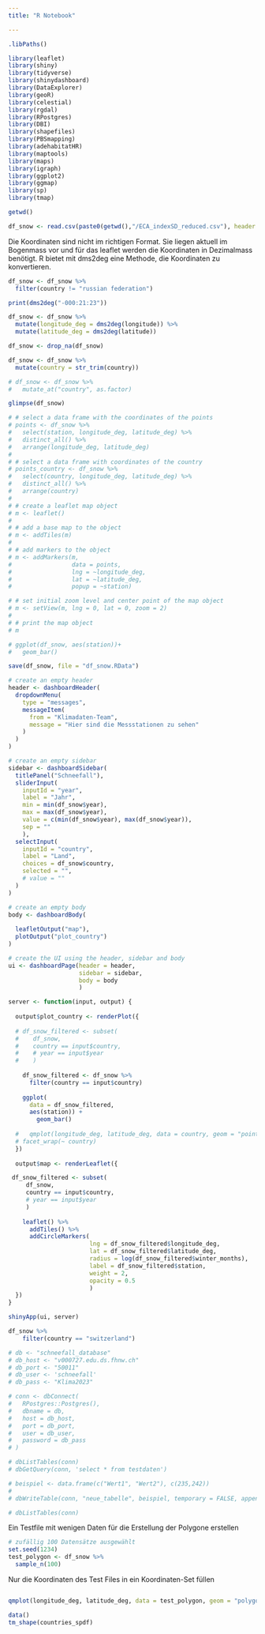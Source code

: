 ```yaml
---
title: "R Notebook"

---
```

```r
.libPaths()
```

```r
library(leaflet)
library(shiny)
library(tidyverse)
library(shinydashboard)
library(DataExplorer)
library(geoR)
library(celestial)
library(rgdal)
library(RPostgres)
library(DBI)
library(shapefiles)
library(PBSmapping)
library(adehabitatHR)
library(maptools)
library(maps)
library(igraph)
library(ggplot2)
library(ggmap)
library(sp)
library(tmap)
```
```r
getwd()
```
```r
df_snow <- read.csv(paste0(getwd(),"/ECA_indexSD_reduced.csv"), header = TRUE)
```

Die Koordinaten sind nicht im richtigen Format. Sie liegen aktuell im Bogenmass vor und für das leaflet werden die Koordinaten in Dezimalmass benötigt. R bietet mit dms2deg eine Methode, die Koordinaten zu konvertieren.

```r
df_snow <- df_snow %>% 
  filter(country != "russian federation")
```
```r
print(dms2deg("-000:21:23"))
```
```r
df_snow <- df_snow %>%
  mutate(longitude_deg = dms2deg(longitude)) %>%
  mutate(latitude_deg = dms2deg(latitude))
```


```r
df_snow <- drop_na(df_snow)
```

```r
df_snow <- df_snow %>% 
  mutate(country = str_trim(country))
```


```r
# df_snow <- df_snow %>% 
#   mutate_at("country", as.factor)

glimpse(df_snow)
```


```r
# # select a data frame with the coordinates of the points
# points <- df_snow %>% 
#   select(station, longitude_deg, latitude_deg) %>% 
#   distinct_all() %>% 
#   arrange(longitude_deg, latitude_deg)
# 
# # select a data frame with coordinates of the country
# points_country <- df_snow %>% 
#   select(country, longitude_deg, latitude_deg) %>% 
#   distinct_all() %>% 
#   arrange(country)
# 
# # create a leaflet map object
# m <- leaflet()
# 
# # add a base map to the object
# m <- addTiles(m)
# 
# # add markers to the object
# m <- addMarkers(m, 
#                 data = points,
#                 lng = ~longitude_deg,
#                 lat = ~latitude_deg,
#                 popup = ~station)
```





```r
# # set initial zoom level and center point of the map object
# m <- setView(m, lng = 0, lat = 0, zoom = 2)
# 
# # print the map object
# m

```

```r
# ggplot(df_snow, aes(station))+
#   geom_bar()
```

```r
save(df_snow, file = "df_snow.RData")
```


```r
# create an empty header
header <- dashboardHeader(
  dropdownMenu(
    type = "messages",
    messageItem(
      from = "Klimadaten-Team",
      message = "Hier sind die Messstationen zu sehen"
    )
  )
)

# create an empty sidebar
sidebar <- dashboardSidebar(
  titlePanel("Schneefall"),
  sliderInput(
    inputId = "year",
    label = "Jahr",
    min = min(df_snow$year),
    max = max(df_snow$year),
    value = c(min(df_snow$year), max(df_snow$year)),
    sep = ""
    ),
  selectInput(
    inputId = "country",
    label = "Land",
    choices = df_snow$country,
    selected = "",
    # value = ""
  )
)

# create an empty body
body <- dashboardBody(
  
  leafletOutput("map"),
  plotOutput("plot_country")
)

# create the UI using the header, sidebar and body
ui <- dashboardPage(header = header, 
                    sidebar = sidebar, 
                    body = body
                    )

server <- function(input, output) {
  
  output$plot_country <- renderPlot({
    
  # df_snow_filtered <- subset(
  #    df_snow, 
  #    country == input$country,
  #    # year == input$year
  #    ) 
    
    df_snow_filtered <- df_snow %>% 
      filter(country == input$country)
  
    ggplot(
      data = df_snow_filtered,
      aes(station)) +
        geom_bar()
    
  #   qmplot(longitude_deg, latitude_deg, data = country, geom = "point", color = height) +
  # facet_wrap(~ country)
  })
  
  output$map <- renderLeaflet({

 df_snow_filtered <- subset(
     df_snow,
     country == input$country,
     # year == input$year
     )
 
    leaflet() %>%
      addTiles() %>%
      addCircleMarkers(
                       lng = df_snow_filtered$longitude_deg,
                       lat = df_snow_filtered$latitude_deg,
                       radius = log(df_snow_filtered$winter_months),
                       label = df_snow_filtered$station,
                       weight = 2,
                       opacity = 0.5
                       )
  })
}

shinyApp(ui, server)
```

```r
df_snow %>%
    filter(country == "switzerland")

```


```r
# db <- "schneefall_database"
# db_host <- "v000727.edu.ds.fhnw.ch"
# db_port <- "50011"
# db_user <- 'schneefall'
# db_pass <- "Klima2023"

```
```r
# conn <- dbConnect(
#   RPostgres::Postgres(),
#   dbname = db, 
#   host = db_host,
#   port = db_port,
#   user = db_user,
#   password = db_pass
# )
```

```r
# dbListTables(conn)
# dbGetQuery(conn, 'select * from testdaten')
```
```r
# beispiel <- data.frame(c("Wert1", "Wert2"), c(235,242))
# 
# dbWriteTable(conn, "neue_tabelle", beispiel, temporary = FALSE, append = TRUE)
```


```r
# dbListTables(conn)
```

Ein Testfile mit wenigen Daten für die Erstellung der Polygone erstellen
```r
# zufällig 100 Datensätze ausgewählt
set.seed(1234)
test_polygon <- df_snow %>% 
  sample_n(100)

```

Nur die Koordinaten des Test Files in ein Koordinaten-Set füllen
```r


```
```r
qmplot(longitude_deg, latitude_deg, data = test_polygon, geom = "polygon", group = country, fill = height, extent = "normal", maprange = FALSE)
```

```r
data()
tm_shape(countries_spdf)
```






